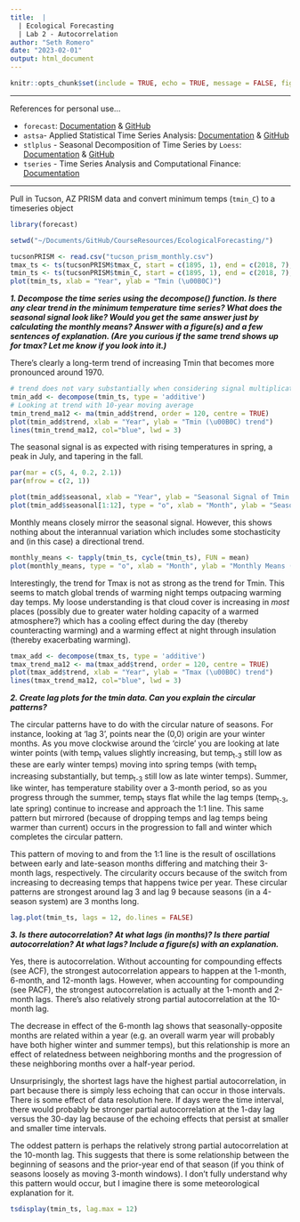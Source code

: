```yaml
---
title:  |
  | Ecological Forecasting
  | Lab 2 - Autocorrelation
author: "Seth Romero"
date: "2023-02-01"
output: html_document
---
```


```r
knitr::opts_chunk$set(include = TRUE, echo = TRUE, message = FALSE, fig.height = 6, fig.width = 10)
```

<hr>

References for personal use...

+ `forecast`: [Documentation](https://www.rdocumentation.org/packages/forecast/versions/8.20) & [GitHub](https://github.com/robjhyndman/forecast)
+ `astsa`- Applied Statistical Time Series Analysis: [Documentation](https://www.rdocumentation.org/packages/astsa/versions/1.16) & [GitHub](https://github.com/nickpoison/astsa)
+ `stlplus` - Seasonal Decomposition of Time Series by `Loess`: [Documentation](https://www.rdocumentation.org/packages/stlplus/versions/0.5.1/topics/stlplus) & [GitHub](https://github.com/hafen/stlplus)
+ `tseries` - Time Series Analysis and Computational Finance: [Documentation](https://www.rdocumentation.org/packages/tseries/versions/0.10-52)

<hr>

Pull in Tucson, AZ PRISM data and convert minimum temps (`tmin_C`) to a timeseries object
\vspace{5mm}

```r
library(forecast)

setwd("~/Documents/GitHub/CourseResources/EcologicalForecasting/")

tucsonPRISM <- read.csv("tucson_prism_monthly.csv")
tmax_ts <- ts(tucsonPRISM$tmax_C, start = c(1895, 1), end = c(2018, 7), frequency = 12)
tmin_ts <- ts(tucsonPRISM$tmin_C, start = c(1895, 1), end = c(2018, 7), frequency = 12)
plot(tmin_ts, xlab = "Year", ylab = "Tmin (\u00B0C)")
```


***1. Decompose the time series using the decompose() function. Is there any clear trend in the minimum temperature time series? What does the seasonal signal look like? Would you get the same answer just by calculating the monthly means? Answer with a figure(s) and a few sentences of explanation. (Are you curious if the same trend shows up for tmax? Let me know if you look into it.)***

There's clearly a long-term trend of increasing Tmin that becomes more pronounced around 1970.

```r
# trend does not vary substantially when considering signal multiplicative
tmin_add <- decompose(tmin_ts, type = 'additive')
# Looking at trend with 10-year moving average
tmin_trend_ma12 <- ma(tmin_add$trend, order = 120, centre = TRUE)
plot(tmin_add$trend, xlab = "Year", ylab = "Tmin (\u00B0C) trend")
lines(tmin_trend_ma12, col="blue", lwd = 3)
```

The seasonal signal is as expected with rising temperatures in spring, a peak in July, and tapering in the fall.

```r
par(mar = c(5, 4, 0.2, 2.1))
par(mfrow = c(2, 1))

plot(tmin_add$seasonal, xlab = "Year", ylab = "Seasonal Signal of Tmin (\u00B0C)")
plot(tmin_add$seasonal[1:12], type = "o", xlab = "Month", ylab = "Seasonal Signal of Tmin (\u00B0C)") 
```

Monthly means closely mirror the seasonal signal. However, this shows nothing about the interannual variation which includes some stochasticity and (in this case) a directional trend.

```r
monthly_means <- tapply(tmin_ts, cycle(tmin_ts), FUN = mean)
plot(monthly_means, type = "o", xlab = "Month", ylab = "Monthly Means (Tmin \u00B0C)")
```

Interestingly, the trend for Tmax is not as strong as the trend for Tmin. This seems to match global trends of warming night temps outpacing warming day temps. My loose understanding is that cloud cover is increasing in *most* places (possibly due to greater water holding capacity of a warmed atmosphere?) which has a cooling effect during the day (thereby counteracting warming) and a warming effect at night through insulation (thereby exacerbating warming).

```r
tmax_add <- decompose(tmax_ts, type = 'additive')
tmax_trend_ma12 <- ma(tmax_add$trend, order = 120, centre = TRUE)
plot(tmax_add$trend, xlab = "Year", ylab = "Tmax (\u00B0C) trend")
lines(tmax_trend_ma12, col="blue", lwd = 3)
```

***2. Create lag plots for the tmin data. Can you explain the circular patterns?***

The circular patterns have to do with the circular nature of seasons. For instance, looking at 'lag 3', points near the (0,0) origin are your winter months. As you move clockwise around the 'circle' you are looking at late winter points (with temp<sub>t</sub> values slightly increasing, but temp<sub>t-3</sub> still low as these are early winter temps) moving into spring temps (with temp<sub>t</sub> increasing substantially, but temp<sub>t-3</sub> still low as late winter temps). Summer, like winter, has temperature stability over a 3-month period, so as you progress through the summer, temp<sub>t</sub> stays flat while the lag temps (temp<sub>t-3</sub>, late spring) continue to increase and approach the 1:1 line. This same pattern but mirrored (because of dropping temps and lag temps being warmer than current) occurs in the progression to fall and winter which completes the circular pattern. 

This pattern of moving to and from the 1:1 line is the result of oscillations between early and late-season months differing and matching their 3-month lags, respectively. The circularity occurs because of the switch from increasing to decreasing temps that happens twice per year. These circular patterns are strongest around lag 3 and lag 9 because seasons (in a 4-season system) are 3 months long.

```r
lag.plot(tmin_ts, lags = 12, do.lines = FALSE)
```

***3. Is there autocorrelation? At what lags (in months)? Is there partial autocorrelation? At what lags? Include a figure(s) with an explanation.***

Yes, there is autocorrelation. Without accounting for compounding effects (see ACF), the strongest autocorrelation appears to happen at the 1-month, 6-month, and 12-month lags.  However, when accounting for compounding (see PACF), the strongest autocorrelation is actually at the 1-month and 2-month lags. There's also relatively strong partial autocorrelation at the 10-month lag.

The decrease in effect of the 6-month lag shows that seasonally-opposite months are related within a year (e.g. an overall warm year will probably have both higher winter and summer temps), but this relationship is more an effect of relatedness between neighboring months and the progression of these neighboring months over a half-year period. 

Unsurprisingly, the shortest lags have the highest partial autocorrelation, in part because there is simply less echoing that can occur in those intervals.  There is some effect of data resolution here. If days were the time interval, there would probably be stronger partial autocorrelation at the 1-day lag versus the 30-day lag because of the echoing effects that persist at smaller and smaller time intervals.

The oddest pattern is perhaps the relatively strong partial autocorrelation at the 10-month lag. This suggests that there is some relationship between the beginning of seasons and the prior-year end of that season (if you think of seasons loosely as moving 3-month windows). I don't fully understand why this pattern would occur, but I imagine there is some meteorological explanation for it.

```r
tsdisplay(tmin_ts, lag.max = 12)
```